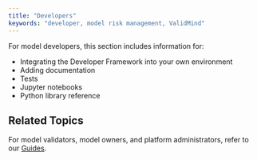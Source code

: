 ```yaml
---
title: "Developers"
keywords: "developer, model risk management, ValidMind"
---
```


For model developers, this section includes information for:

- Integrating the Developer Framework into your own environment
- Adding documentation
- Tests
- Jupyter notebooks 
- Python library reference

<!---
## Brief Introduction

Provide a brief introduction to the concept that this article will cover:

- What is [Concept Name]? Explain the concept or topic that the article is about. Provide a clear and concise definition that accurately reflects the scope of the article.

- Why is [Concept Name] Important? Explain why the concept or topic is important and why users should be interested in learning more about it.

- How Does [Concept Name] Work? Provide a detailed explanation of how the concept or topic works. Use examples or diagrams to help illustrate key points.

- Key Terms. List important terms and concepts related to the main topic and provide clear definitions for each one.

## Examples

Provide one or more examples that illustrate how the concept or topic works in practice. These examples should be clear and concise and should help users understand how to apply the concept or topic in real-world situations.
--->

## Related Topics

For model validators, model owners, and platform administrators, refer to our [Guides](guide.qmd).